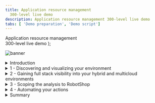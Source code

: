 ```yaml
---
title: Application resource management
  300-level live demo
description: Application resource management 300-level live demo
tabs: [ 'Demo preparation', 'Demo script']
---
```


  <span>
    Application resource management <br/> 300-level live demo
  </span> );

![banner](./images/Incident-Resolution-300-Script.jpg)

<span id="top"></span>

<details>
<summary>Introduction</summary>
<br/>

Unique Home Robots (UHR) is a consumer electronics retail company selling innovative robots to help improve the quality of life of our clients by helping them with a growing list of mundane household chores. All of our sales and client interactions are conducted digitally. We have multiple online storefronts, representing each of our diversified brands. For example, we sell our vacuuming and lawn mowing robots on our RobotShop-branded e-commerce site. <br/><br/>

To optimize infrastructure costs, all of UHR’s lines-of-business share a highly virtualized on-prem infrastructure based on Kubernetes and vSphere. We have small teams that manage all of these diverse IT environments. Each brand conducts their highly popular spot sales promotions in a very ad-hoc manner. This has proven to be very successful from a revenue perspective. However, the short lead times and unpredictable load patterns make managing these applications very challenging. We have had user-experience complaints that typically result from temporary resource congestions and lack of adequate resources. The highly dynamic and unpredictable nature of the workloads make assuring application performance a very challenging and risky exercise. <br/><br/>

The CEO intends to triple the number of spot sales events. The CIO is concerned about the overall opplication performance. <br/><br/>

The current approaches where IT Ops teams tend to vastly overprovision the physical resources is not efficient or sustainable. The small team size, continuous change, and lack of visibility are eminent risks. Not to mention this growing workload is causing issues with employee satisfaction and hurting UHR’s ability to innovate and retain talent. <br/><br/>

Given all that is on the line, UHR is seeking a more innovative way of dealing with these challenges. <br/><br/>

Instana is an Enterprise Observability Platform that provides deep application awareness and operational intelligence. Instana ingests a vast array of performance metrics, traces all requests, and profiles every process. <br/><br/>

Turbonomic, on the other hand, is an Application Resource Management (ARM) platform that continuously analyzes applications’ resource needs and generates fully automatable actions to ensure applications always get the resources they need when they need them to perform –- all in real time. <br/><br/>

As an enterprise ARM platform, Turbonomic constructs its view of the world by ingesting data from other sources such as Observability and Application Performance Management (APM) tools like DynaTrace, AppDynamics, and New Relic. In addition, data can be ingested from a diverse ecosystem of other workload controllers like vCenter and Kubernetes as well as all popular public cloud controllers like Azure and AWS. <br/><br/>

In this demo, we will: <br/>
• Take a quick look at how Instana is used to discover and provide insights in the health of the various business applications <br/>
• Focus on how Turbonomic leverages the information ingested from Instana and other workload controllers to make application performance and resource optimization decisions <br/>
• Examine the analytics behind some application infrastructure resource optimization decisions <br/>
• Understand how Instana and Turbonomic work together to enable IT Ops to assure application performance in these increasingly complex hybrid, cloud native deployment environments <br/>
• See how the generated recommendations can be automatically executed via defined automation policies that effectively remove the human intervention from the incident management processes, enabling the system to proactively take preventive and remedial actions where appropriate

<br/><br/>

**Demo Scope** <br/><br/>

UHR websites and applications are deployed only to infrastructure that exists on-prem. Hence, the scope of this demo is limited to on-prem capabilities. A future demo will cover ARM from a public cloud perspective.

<br/>

**[Go to top](#top)**

</details>

<details>

<summary>1 - Discovering and visualizing your environment</summary>

<br/>

| **1.1** | **Automatic application discovery and observability** |
| :--- | :--- |
| **Actions** | 1 - Navigate to **Instana** <br/><br/>2 - Click **Applications** perspective in the sidebar menu to view all the apps of which Instana is aware |
| **Narration** | As discussed earlier, we are a retail company with multiple online storefronts representing each of our diversified brands. For example, we sell robots via our RobotShop-branded e-commerce site. <br/><br/> This is a list of all our business applications. <br/><br/> We’re monitoring them with Instana because of the simplicity of its full stack discoverability capabilities and its ability to trace every request end-to-end. This makes it easy to track the health and performance of each application. <br/><br/> We can quickly observe key performance indicators for every business application, including number of calls, latency, and the erroneous call rate. SREs commonly refer to these as the Golden Signals of the application. <br/><br/> Some users have been complaining about slowness and unpredictable performance issues with the RobotShop application recently. <br/><br/> The Health column at the far left provides a quick overview of the relative health of the applications |
| **Screenshot** | <br/> ![](./images/Step-1-1-1.png) |
| **Action** | Click on **RobotShop** |
| **Narration** | Let’s take a closer look at the RobotShop app. Click on RobotShop to zoom into the health metrics of RobotShop. |
| **Screenshot** | <br/> ![](./images/Step-1-1-2.png) |
| **Narration** | The summary view presents a set of charts that provide a glance into the real-time performance of RobotShop. <br/><br/> At a high level, you can view the Golden Signals of the RobotShop app. Recall the four Golden Signals of monitoring, as widely accepted by SREs, are: Traffic, Errors, Latency, and Saturation <br/><br/> 1. Calls: A measure of the demand that is being placed on the system (*Traffic*) <br/> 2. Erroneous Calls: The rate of requests that fail (*Errors*) <br/> 3.	Latency: The time it takes to service a request (*Latency*) <br/> 4.	Processing Time: A measure of how busy the system is (*Saturation*) |
| **Screenshot** | <br/> ![](./images/Step-1-1-3.png) |
| **Narration** | Of the four Golden Signals, Latency and Saturation are the leading indicators that we typically look at first. <br/><br/> Latency is the end users' view of the world. It is necessary that the system be available and responsive. It is also referred to as Response Time. <br/><br/> Saturation, on the other hand, is not an end-user view but rather an Ops view of the world. It is an indicator of how busy or utilized the processing resources are. If the system is heavily utilized, that would in turn directly impact the ability of the system to respond in a timely manner, resulting in congestion. Saturation is also referred to as the Throughput of the system, measured in transactions per second. A system that is slowing down will have a decreasing throughput curve. |
| **Action** | Click on **Dependencies** |
| **Narration** | Next, let’s take a closer look at the various services that make up the RobotShop app and their relative service invocation dependencies. |
| **Screenshot** | <br/> ![](./images/Step-1-1-4.png) |
| **Action** | Select **Incoming Calls** from the **Sizing** pull-down menu |
| **Narration** | Service dependency graphs are certainly helpful, as they tell us how the services are related and inform us about the flow of communications. However, in performance analysis, it always helps to understand where the bottlenecks are, which services are the busiest, and which ones experience the most delays. <br/><br/> Let’s query this service dependency graph a bit more to answer some of these questions. |
| **Screenshot** | <br/> ![](./images/Step-1-1-5.png) |
| **Narration** | The size of the circle serves as a visual indicator of the relative volume of incoming calls that the service receives. Here we can observe that Catalogue and Ratings are receiving high traffic. |
| **Screenshot** | <br/> ![](./images/Step-1-1-6.png) |
| **Action** | Select **Latency** from the **Sizing** pull-down menu |
| **Narration** | Now, let’s examine the service dependency graph for Latency. <br/><br/> The relative size of the circle around the Cities service indicates that services invoking this service will experience the most delays. <br/><br/> As you can tell, the Sizing features, such as the one we just showed, are quick ways to interactively observe and get deeper insights into the application runtime behavior. <br/><br/> This ability to automatically discover services and their relationships, in addition to providing insights into areas of performance optimization, is where enterprise observability tools like Instana are really valuable to IT Ops. |
| **Screenshot** | <br/> ![](./images/Step-1-1-7.png) |
| **Narration** | Now that we have explored the Golden Signals and some elements of how the services in the application are related, let’s take a look at the underlying infrastructure to which RobotShop is deployed. |

| **1.2** | **Application infrastructure observability** |
| :--- | :--- |
| **Actions** | 1 - Click on **Robot Shop** <br/><br/> 2 - Click the **Stack** button to see the dropdown <br/><br/> 3 - Click **Infrastructure** to see the hosts that RobotShop runs on |
| **Narration** | In a typical cloud native deployment like RobotShop, the microservices are packaged as containers and deployed as pods to the Kubernetes cluster (Red Hat OpenShift in this case). The workload controller decides at runtime how to initially place or dynamically relocate the pods, given the shifting demands of the underlying worker nodes. <br/><br/> Therefore, the underlying cloud native hosting infrastructures are typically highly shared resources across multiple lines of business. <br/><br/> This means that a worker node might have multiple (and often unrelated) services running on it. <br/><br/> As we all know and have perhaps experienced, not all applications are built reliably. <br/><br/> Some applications have unpredictable load patterns, especially during promotion events. This is broadly referred to as the noisy neighbor problem, where well-behaved workloads can potentially be impacted by other badly architected applications sharing the same underlying infrastructure or inadequately sized infrastructure. <br/><br/> As you can see here, our RobotShop application has components running on three different nodes, or “hosts” as they are known in Instana. |
| **Screenshot** | <br/> ![](./images/Step-1-2-1.png) |
| **Actions** | 1 - Click the **worker1** host <br/><br/> 2 - On worker1’s summary screen, click the **Stack** button to see the dropdown <br/><br/> 3 - Click **Application** to see the other applications with components on worker1 |
| **Narration** | Looking at one of the hosts, worker1, we can see that it has components of four different applications running on it, so it’s easy to see that if there’s a sudden or unexpected increase in demand on RobotShop, it could affect Quote of the Day, or vice versa. |
| **Screenshot** | <br/> ![](./images/Step-1-2-2.png) |
| **Narration** | Instana provides transparency into the operational behavior and performance of applications. It can report and alert on these observations and risks. However, observability tools are unable to take broad-based infrastructure resource optimization actions to proactively remedy emerging bottlenecks. This is where ARM enters to add complementary value. <br/><br/> Next, let’s shift gears from APM to ARM and take a look at how Turbonomic integrates with Instana and ingests Instana's observability data into its AI-driven analytics platform to: <br/> • Help provide full stack visibility from the application tier down to all infrastructure layers, <br/> • Enable dynamic resource optimization based on deep application awareness, and <br/> • Generate actions that can be executed either manually or automatically <br/><br/> What makes the power of ARM even more compelling is the ability of Turbonomic to deliver on the above value -- all in real time and in extreme scale. |

**[Go to top](#top)**

</details>

<details>

<summary>2 - Gaining full stack visibility into your hybrid and multicloud environments</summary>

<br/>

| **2.1** | **Discovering the global view** |
| :--- | :--- |
| **Actions** | Navigate to the **Turbonomic** home page <br/><br/> Examine **Global Supply Chain** <br/><br/> Hover over **Supply Chain** <br/><br/> Click the **Virtual Machines** entity in **Supply Chain** |
| **Narration** | Before we take a deeper look at the RobotShop app specifically, let’s take a step back and understand our application infrastructure more holistically. Unlike the past, modern applications are not deployed to isolated environments; they're deployed to a highly shared, increasingly dense virtualized hybrid and multi-cloud environment. Hence, getting the big picture is essential, as resourcing decisions in one area will naturally impact another. <br/><br/> Turbonomic ingests configuration and operational data from various targets like Instana, stitches all the information it has discovered into a common data model, and then represents it as a supply chain. <br/><br/> The supply chain provides the big picture. It serves as an informative graphical organizer of the various entities in the IT estate and the implicit dynamic relationships all the way from the application to its underlying infrastructure dependencies. <br/><br/> This quick visualization in itself is incredibly valuable information to IT Ops. Many organizations struggle just to understand the relationships between the applications and their hosting application infrastructure. <br/><br/> The Global Supply Chain model is incredibly useful, as it helps bridge the communication gap that often exists between the application owners and the infrastructure teams. <br/><br/> Let’s explore the supply chain in a bit more detail: <br/> • The circles represent an entity type <br/> •	The arrow from one entity type to another indicates the flow of resource consumption <br/> • The ring around each entry indicates the percentage of pending actions <br/> •	*Green* shows the percentage of entities that have no pending actions <br/> •	*Yellow* shows entities that have efficiency-pending actions <br/> •	*Red* shows entities that have critical performance-pending actions <br/> •	Hover over the entity type to get actual counts of pending actions |
| **Screenshot** | <br/> ![](./images/Step-2-1-1.png) |
| **Narration** | Starting right at the top, you have the business applications. Note this environment consists of dozens of business applications (63). <br/><br/> There are many key business transactions (544). <br/><br/> Hundreds of services are part of this estate (1000). <br/><br/> The services are deployed to application components. An application component is a physical resource, like a JVM or an operating systems process, that may run in a container or VM. You can see this environment consists of hundreds of VMs (972). Clicking on an entity type will bring you to a detailed view of those entities, which includes a deeper representation of health, resource usage statistics, and recommended actions. <br/><br/> Going down the supply chain, you can see the components that build up the lower layers of the application stack, including database servers, storage volumes, and hosts, among others. <br/><br/> You can see how the virtualized resources could be part of the virtual data center or part of an availability zone in a public cloud region. <br/><br/> Internally, the Supply Chain model is the key enabler for the optimization analytics that Turbonomic generates in the environment. It models each entity in the environment as part of an economic model, where some resources are buyers, and others are sellers. Each resource is allocated a budget, and Turbonomic continually assesses the supply and demand of resources. If something is in short supply, its price goes up. This dynamic adjustment using a market-based approach means that Turbonomic can find the most efficient use of resources based on performance needs and constraints. |
<br/><br/>

| **2.2** | **Discover the top business applications that need your attention** |
| :--- | :--- |
| **Action** | On the Turbonomic home page, go to the **Application** view and look at **Top Business Applications** <br/><br/> Click **Show All** |
| **Narration** | Typically, many applications share a common infrastructure, so before zooming in on RobotShop, let’s take a step back and look at our application infrastructure more holistically: <br/> • Turbonomic uses the environment information discovered by Instana, including other APM tools like DynaTrace, AppDynamics, and New Relic, to construct the first four layers of the supply chain <br/> •	The Top Business Applications Chart shows the top business applications that need our attention <br/> •	These two charts point out specific applications and transactions where there are SLO violations and where average response times are trending in the wrong direction •	Click **SHOW ALL** to view all of the other business applications being managed by Turbonomic |
| **Screenshots** | <br/> ![](./images/Step-2-2-1.png) <br/> ![](./images/Step-2-2-2.png) |
<br/><br/>

| **2.3** | **Examining the on-prem view to explore opportunities for global optimization** |
| :--- | :--- |
| **Actions** | 1 - Click the **On Prem** view <br/><br/> 2 - Show the **Host Optimized Improvements** chart <br/><br/> 3 - Click **SHOW ALL** |
| **Narration** | The supply chain now shows only the entities that are on-prem. The cloud resources are excluded from this view. The Top Clusters chart lists the most utilized clusters. The cluster-specific recommended actions appear alongside the respective cluster. <br/><br/> Let’s take a closer look at the Host Optimized Improvements chart. Note these are across several hundred VMs (761 in this case). The chart compares the current utilization with a future state, assuming all the suggested pending actions were executed. <br/><br/> The Pending Actions chart provides a summary of all the generated performance and efficiency recommendations. <br/><br/> Accepting all of the Turbonomic-generated recommendations will result in an environment with much more equitable load distribution across all of the VMs in the infrastructure. This will naturally result in better application performance with a lower risk of resource congestions. <br/><br/> The ability of Turbonomic to enable IT Ops to make AI-derived data-driven decisions in large, dynamic application environments at scale and in real time is very valuable in modern hybrid, multi-cloud deployment environments. |
| **Screenshot** | <br/> ![](./images/Step-2-3-1.png) |
<br/><br/>

| **2.4** | **Reviewing the on-prem pending actions** |
| :--- | :--- |
| **Actions** | 1 - Select the **On Prem** view <br/><br/> 2 - Click **SHOW ALL** at the bottom of the **Pending Actions** chart |
| **Narration** | Turbonomic is continually assessing the health of the environment, and it uses the supply and demand economic model to understand resource utilization and generate recommendations that will keep the system in what is called a desired state. Turbonomic makes recommendations in four categories: <br/> 1. Those that are needed to assure *performance*, <br/> 2. Those that will improve *efficiency*, <br/> 3. Those that will *prevent* possible future problems, and <br/> 4. Those that are for *compliance* purposes <br/><br/> The performance recommendations are listed first because they’re most critical. <br/><br/> The Pending Actions chart shows the summary of the various actions being recommended by Turbonomic. From the numbers, you can tell how many actions are pending in each category. Let's get a tabular view by clicking **SHOW ALL**. |
| **Screenshot** | <br/> ![](./images/Step-2-4-1.png) |
| **Actions** | 1 - Enable **NEW VIEW** <br/><br/> 2 - Under the **RESIZE** category, select **Virtual Machines** <br/><br/> 3 - Select **ADD FILTER** |
| **Narration** | Let’s examine one representative performance action generated. Let’s add a filter to see only the performance action. |
| **Screenshot** | <br/> ![](./images/Step-2-4-2.png) |
| **Actions** | Under **Filter by Action Category**, set it to equal **Performance** <br/><br/> Click **APPLY** |
| **Screenshot** | <br/> ![](./images/Step-2-4-3.png) |
| **Actions** | Select a VM with a **Resize Direction** of **UpSize** (ex: cert120) <br/><br/> Click **Details** to view the details of the analytics |
| **Narration** | Now, let’s examine one of the recommended Resize Actions. |
| **Screenshot** | <br/> ![](./images/Step-2-4-4.png) |
| **Narration** | Turbonomic is recommending that more memory be added to this VM. Based on its percentile-based workload analysis, it indicates that the VMem utilization is around 80% for 95% of the 30-day observation period. <br/><br/> Turbonomic recommends that the VM size be increased by 3 GB, from 64 GB to 67 GB. This memory upsizing will bring the memory utilization down from 80% to around a safer level of 76.4%, leaving additional room to handle unanticipated spikes. <br/><br/> The ability of the Turbonomic platform to perform all of these ARM analytics in real time is very useful, allowing IT Ops to make data-driven resourcing decisions. <br/><br/> The Execute Action button indicates that this action can be executed from within Turbonomic directly without having to jump to other tools or go through any cumbersome IT processes. |
| **Screenshot** | <br/> ![](./images/Step-2-4-5.png) |
| **Actions** | **NOTE**: Do **NOT** click the **Execute Action** button <br/><br/> Click the **X** to close the Action Details window |
| **Narration** | This ability to take action right from within the Turbonomic platform is very helpful for IT Ops. Although the action needed to be manually executed, it is still very helpful. Firstly, it eliminates jumping from one tool or environment to another. But more importantly, it minimizes operator errors, which happen when human-driven processes often take the recommended actions but mistakingly execute them on unintended target entities. <br/><br/> Organizations typically start by manually executing actions, after an operator or SRE has reviewed the recommendations and perhaps also gone through a change approval process. <br/><br/> Overtime, as one builds more trust, it is desirable and highly recommended that these actions, or at least an increasing number of these actions, be executed automatically. <br/><br/> Later in the demo, we will show you how these manual actions can be automated by configuring an automation policy within the ARM platform. |
| **Screenshots** | <br/> ![](./images/Step-2-4-6.png) <br/><br/> ![](./images/Step-2-4-7.png) |
<br/><br/>

<br/><br/>

**[Go to top](#top)**

</details>

<details>

<summary>3 - Scoping the analysis to RobotShop</summary>

<br/>

| **3.1** | **Scoping to the RobotShop business application** |
| :--- | :--- |
| **Action** | Shift to the <a href="https://api-turbonomic.apps.vader.coc-ibm.com/app/index.html#/view/main/home/Market/application" target="_blank" rel="noreferrer">Center of Competency (CoC)</a> Turbonomic Instance tab <br/><br/> View the **Top Business Applications** chart |
| **Narration** | Now that we have a holistic picture by exploring the global view, let’s zoom into the app that we are responsible to manage -- RobotShop. In Turbonomic, this is called scoping. <br/><br/> Before we scope to RobotShop, let’s examine the top line view of RobotShop in the Top Business Application chart. The Application Resource Health bar in the middle indicates that there are some critical performance risks (*Red*) as well as some efficiency recommendations (*Yellow*). SLO violations and response time health are also aggregated in this view. The Actions button will take you to the Action panel, enabling you to take the recommended actions directly from Turbonomic. We will explore all of this later in the demo. |
| **Screenshots** | <br/> ![](./images/Step-3-1-1.png)  |
| **Action** | Click on the **RobotShop** application |
| **Narration** | Let's click the RobotShop app to scope only to the RobotShop workload. This will render the supply chain specific to the RobotShop app. |
| **Screenshots** | <br/> ![](./images/Step-3-1-2.png) |
| **Action** | Point out the **Instana** logo |
| **Narration** | Notice the **Instana** logo. This indicates that the RobotShop performance data is being ingested from Instana. Turbonomic supports a broad ecosystem of APM tools from which it can ingest performance metrics. DynaTrace, AppDynamics, New Relic, and Datadog are some popular examples. <br/><br/> It is helpful to understand that while Instana refreshes its views in near real time to enable the user to see the latest information, Turbonomic polls Instana every ten minutes by default. |
| **Screenshots** | <br/> ![](./images/Step-3-1-3.png) |
| **Narration** | Turbonomic is able to build this supply chain based on the discovery done by Instana. <br/><br/> It continuously ingests and performs analytics on these metrics to derive resource optimization recommendations that can then be executed by the SREs either manually or automatically via an automation policy. <br/><br/> Let’s briefly explore the RobotShop supply chain. <br/><br/> Starting at the top, we can see that the root entity refers to RobotShop and hence is 1. <br/><br/> The business application is composed of a set of business transactions. Here we can see that the RobotShop app comprises of 23 discrete business transactions. <br/><br/> A business transaction typically maps to a logical business function in the application. The performance of these independent business transactions directly impact user experience and therefore are important to monitor and track. <br/><br/> Going further along in the supply chain, the next entity is a service. We can notice a set of nine services that the business transactions can invoke internally to complete their business tasks. You can think of services as REST endpoints. <br/><br/> Services are deployed to physical resources called application components, which are basically any OS-like processes that run in a VM or container. For example, a Java service can be deployed to Apache Tomcat or IBM WebSphere that runs on Kubernetes. <br/><br/> It is important to understand that the first three entities in the supply chain hierarchy (business application, business transactions, and services) are logical entities. They do not consume any physical resources. The application component and below represent physical entities of the application infrastructure stack. They provide and consume physical resources like CPU, memory, network, and storage. <br/><br/> RobotShop is a Kubernetes-based cloud native application deployed to Red Hat OpenShift. Hence, all the entities appearing in the supply chain are specific to a container platform-based deployment. The OpenShift Kubernetes cluster is deployed across two worker nodes as VMs. <br/><br/> On the right of the supply chain, we can view the response time and transactions health of RobotShop. By default, it shows data for the last 24 hours. But based on your requirements, you can select from the following: last 2 hours, last 24 hours, last 7 days, last 1 month, or last 1 year. It is important to note that response time and transactions represent key Golden Signals. The response time is an indicator of latency, or how long it takes to get the resources you need or complete your request. Transactions is an indicator of overall application throughput. Both of these indicators are important to ensure that the application is in a desired healthy state. |

| **3.2** | **Examine a recommended performance action** |
| :--- | :--- |
| **Action** | Click the **Namespace** entity in the RobotShop-scoped supply chain |
| **Narration** | Let’s examine the services running in the Robot-Shop namespace. |
| **Screenshot** | <br/> ![](./images/Step-3-2-1.png) |
| **Narration** | Turbonomic displays the services that need our attention in the Top Services chart. The rabbitmq and shipping service contain a few risks, as indicated by the **red**. The actions that appear alongside are the Turbonomic-derived actions that need to be taken to restore these services to a healthy state.  |
| **Screenshot** | <br/> ![](./images/Step-3-2-2.png) |
| **Narration** | Before we explore these actions in a bit more detail, let’s take a quick look at the Capacity and Usage chart of the Robot-Shop namespace. Services consume resources from the namespace to which they are deployed. This chart presents a high-level aggregation of the CPU and memory resources from a supply and demand perspective, and it enables one to interpret the current levels of utilization, potential risks of CPU or memory bottlenecks, or opportunities for resource optimization that arise due to overprovisioning. |
| **Screenshot** | <br/> ![](./images/Step-3-2-3.png) |
| **Action** | Click the **Actions** button |
| **Narration** | To examine some of the Turbonomic-recommended actions, we'll click the **Actions** button. You are now in the Turbonomic Action Center. |
| **Screenshot** | <br/> ![](./images/Step-3-2-4.png) |
| **Actions** | Navigate to the **Container Platform** page <br/><br/> Select **Workload Controller** under **RESIZE** <br/><br/> Click **DETAILS** to learn more about how to address the current performance risk <br/><br/> Click **EXPAND DETAILS** |
| **Narration** | The AI-derived analytics behind the recommendation are summarized in the Action Details page. The analytics point to an overprovisioning of memory and a possible contention for CPU resources. Let's expand the details to examine the graphs over the observation period. |
| **Screenshot** | <br/> ![](./images/Step-3-2-5.png) <br/><br/> ![](./images/Step-3-2-6.png) |
| **Narration** | The graphs show the virtual CPU (VCPU) and virtual memory (VMem) percentile and average utilization over the past 30-day observation period. <br/><br/> Hence, Turbonomic suggests a resize-down of memory and a resize-up of CPU. <br/><br/> The VMem limit can be reduced from 512 MB to 384 MB without impacting performance. This action would also improve the memory utilization from 38% to 50.7% and therefore enhance the efficiency of this deployment. <br/><br/> The VCPU limit, on the other hand, is experiencing a relatively high utilization that poses a risk of congestion, which could result in application performance issues. Increasing the VCPU Limit from 200 mCores to 300 mCores will provide the additional CPU resources that can level off the CPU utilization from a risky 90% to 60%, potentially averting performance risks involving applications from becoming slow as they queue waiting for CPU time. |
| **Screenshot** | <br/> ![](./images/Step-3-2-7.png) |
| **Action** | Click the **X** to close the Action Details page |
| **Screenshot** | <br/> ![](./images/Step-3-2-8.png) |

| **3.3** | **Examine a recommended efficiency action** |
| :--- | :--- |
| **Action** | Select the **CONTAINER PLATFORM** page <br/><br/> Click **DETAILS** |
| **Narration** | Now that we have looked at a performance action, let us next examine an efficiency action. <br/><br/> Let’s examine recommendations under the Move category. <br/><br/> RobotShop is a cloud native application and deployed to a container platform, so we'll select the Container Platform page and look at the Move Actions in Container Pods. |
| **Screenshot** | <br/> ![](./images/Step-3-3-1.png) |
| **Narration** | The Actions Details page summarizes the analytics done by the Turbonomic platform that helps it make the efficiency recommendations in this context. <br/><br/> In this particular scenario, the suggested action is to consolidate workloads onto fewer hosts. By moving the containers off the under-utilized worker node and rehosting them on a less busy worker node, the same quality of service can be delivered with fewer infrastructure resources. Once workloads are moved off worker node 1, it can be shut down, suspended, and potentially repurposed, hence improving overall operational efficiency and lowering total cost of ownership. |
| **Screenshot** | <br/> ![](./images/Step-3-3-2.png) |
| **Action** | Click the **X** to close the **Action Details** page |
| **Screenshot** | <br/> ![](./images/Step-3-3-3.png) |

<br/><br/>

**[Go to top](#top)**

</details>

<details>

<summary>4 - Automating your actions </summary>

<br/>

| **4.1** | **Automating action execution** |
| :--- | :--- |
| **Actions** | From the navigation bar, click **Settings** <br/><br/> Click **Policies** |
| **Narration** | In addition to providing full stack visibility and generating AI-driven performance and efficiency recommendations to keep the applications healthy, the core value proposition of ARM is to take early action and avoid resource bottlenecks.  <br/><br/> If this is done successfully, then risks will be mitigated early. IT Ops and SRE teams will not have to deal with dissatisfied users, and they will deal with fewer alerts and tickets. <br/><br/> In an earlier section, we demonstrated how actions can be executed directly from the Turbonomic platform. Those actions needed to be triggered manually by a human operator. And as we mentioned, that is typically how organizations start assimilating and adopting an ARM platform into their IT organization and processes. <br/><br/> As their level of comfort and trust mature, the main benefits of an ARM platform is to evolve to a semi-autonomic and then perhaps a relatively fully autonomic mode of execution, where an increasing number of actions are taken automatically. <br/><br/> Let’s walk through how we can set up automation policies to do just that. |
| **Screenshot** | <br/> ![](./images/Step-4-1-1.png) |
| **Action** | Click **NEW AUTOMATION POLICY** |
| **Screenshot** | <br/> ![](./images/Step-4-1-2.png) |
| **Action** | For **Select policy type**, click **Application Component** |
| **Narration** | You can create automation policies for various entity types. Here we will create an automation policy for the Application Component entity type. |
| **Screenshot** | <br/> ![](./images/Step-4-1-3.png) |
| **Actions** | Provide a name for the automation policy <br/><br/> Expand **AUTOMATION AND ORCHESTRATION** <br/><br/> Click on **ADD ACTION** |
| **Narration** | Now let's configure an application component automation policy. |
| **Screenshot** | <br/> ![](./images/Step-4-1-4.png) |
| **Action** | Review the **Automation and Orchestration** settings <br/><br/> Click **Submit** |
| **Narration** | The Automation and Orchestration panel enables the user to provide additional configuration information: <br/> 1. The Action Type field allows you to specify or limit automation around a given set of action types only. For example, you may want to take specific actions when resizing thread and connection pool sizes. <br/> 2. The Action Generation field enables you to suppress action generation, generate actions, and specify an external orchestrator like ServiceNow that may be required for approvals as part of the business rules of the organization. <br/> 3. The Action Acceptance field allows you to set the action execution to be automatic. By default, actions require manual execution. <br/> 4. The Execution Schedule field allows you to attach a schedule to these actions. For example, you may want to schedule these actions to be performed during a change window set by the organization (Note: Do not add a schedule for now). |
| **Screenshot** | <br/> ![](./images/Step-4-1-5.png) |
| **Actions** | Click **SAVE AND APPLY** <br/><br/> Click the **X** to close the panel |
| **Narration** | Back on the main Application Component Policy Configuration panel, notice the configured values defined above now appear in the automation policy. |
| **Screenshot** | <br/> ![](./images/Step-4-1-6.png) |
| **Narration** | Now that the automation policy has been configured, when the defined action types occur, Turbonomic will automatically execute the generated actions according to the schedule defined, and this includes communicating with the external orchestrators where appropriate. |

<br/><br/>

**[Go to top](#top)**

</details>

<details>

<summary>Summary</summary>

<br/>

In this demo, we showed how Turbonomic and Instana work together to assure application performance and improve operational efficiency of your application infrastructure.

<br/>

We demonstrated how an ARM-based platform like Turbonomic, along with an APM tool like Instana, can provide:
1. Full stack visibility into your IT environments,
2. Application-aware resource optimization, and
3. Trustworthy automatable actions

<br/>

On top of that, these capabilities are provided in real time and at scale across a highly dynamic and distributed application infrastructure.

<br/><br/>

**[Go to top](#top)**

</details>
